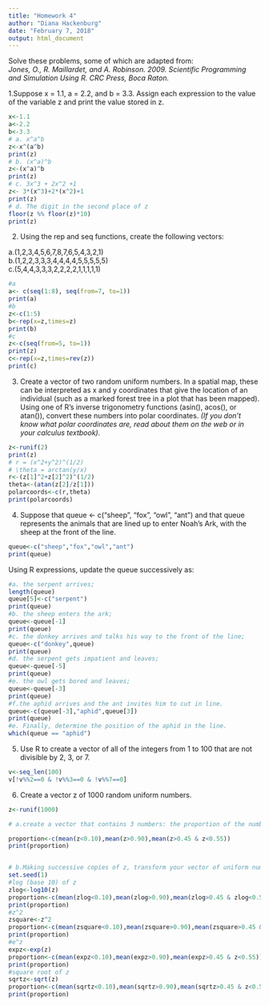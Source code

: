 ```yaml
---
title: "Homework 4"
author: "Diana Hackenburg"
date: "February 7, 2018"
output: html_document
---
```

Solve these problems, some of which are adapted from:\
_Jones, O., R. Maillardet, and A. Robinson. 2009. Scientific Programming and Simulation Using R. CRC Press, Boca Raton._

1.Suppose x = 1.1, a = 2.2, and b = 3.3. Assign each expression to the value of the variable z and print the value stored in z.


```r
x<-1.1
a<-2.2
b<-3.3
# a. x^a^b
z<-x^(a^b)
print(z)
# b. (x^a)^b
z<-(x^a)^b
print(z)
# c. 3x^3 + 2x^2 +1
z<- 3*(x^3)+2*(x^2)+1
print(z)
# d. The digit in the second place of z
floor(z %% floor(z)*10)
print(z)            
```

2. Using the rep and seq functions, create the following vectors:

a.(1,2,3,4,5,6,7,8,7,6,5,4,3,2,1)\
b.(1,2,2,3,3,3,4,4,4,4,5,5,5,5,5)\
c.(5,4,4,3,3,3,2,2,2,2,1,1,1,1,1)
```r
#a
a<- c(seq(1:8), seq(from=7, to=1))
print(a)
#b
z<-c(1:5)
b<-rep(x=z,times=z)
print(b)
#c
z<-c(seq(from=5, to=1))
print(z)
c<-rep(x=z,times=rev(z))
print(c)

```
3. Create a vector of two random uniform numbers. In a spatial map, these can be interpreted as x and y coordinates that give the location of an individual (such as a marked forest tree in a plot that has been mapped). Using one of R's inverse trigonometry functions (asin(), acos(), or atan()), convert these numbers into polar coordinates. _(If you don't know what polar coordinates are, read about them on the web or in your calculus textbook)._
```r
z<-runif(2)
print(z)
# r = (x^2+y^2)^(1/2)
# \theta = arctan(y/x)
r<-(z[1]^2+z[2]^2)^(1/2)
theta<-(atan(z[2]/z[1]))
polarcoords<-c(r,theta)
print(polarcoords)
```
4. Suppose that queue <- c("sheep", "fox", "owl", "ant") and that queue represents the animals that are lined up to enter Noah's Ark, with the sheep at the front of the line. 
```r
queue<-c("sheep","fox","owl","ant")
print(queue)
```
Using R expressions, update the queue successively as:
```r
#a. the serpent arrives;
length(queue)
queue[5]<-c("serpent")
print(queue)
#b. the sheep enters the ark;
queue<-queue[-1]
print(queue)
#c. the donkey arrives and talks his way to the front of the line;
queue<-c("donkey",queue)
print(queue)
#d. the serpent gets impatient and leaves;
queue<-queue[-5]
print(queue)
#e. the owl gets bored and leaves;
queue<-queue[-3]
print(queue)
#f.the aphid arrives and the ant invites him to cut in line.
queue<-c(queue[-3],"aphid",queue[3])
print(queue)
#e. Finally, determine the position of the aphid in the line.
which(queue == "aphid")
```
5. Use R to create a vector of all of the integers from 1 to 100 that are not divisible by 2, 3, or 7.

```r
v<-seq_len(100)
v[!v%%2==0 & !v%%3==0 & !v%%7==0]

```
6. Create a vector z of 1000 random uniform numbers.
```r
z<-runif(1000)

# a.create a vector that contains 3 numbers: the proportion of the numbers in z that are less than 0.10, greater than 0.90, and between 0.45 and 0.55.

proportion<-c(mean(z<0.10),mean(z>0.90),mean(z>0.45 & z<0.55))
print(proportion)


# b.Making successive copies of z, transform your vector of uniform numbers in the following ways &  for each case calculate your vector of 3 numbers to get the new proportions.
set.seed(1)  
#log (base 10) of z
zlog<-log10(z)
proportion<-c(mean(zlog<0.10),mean(zlog>0.90),mean(zlog>0.45 & zlog<0.55))
print(proportion)
#z^2
zsquare<-z^2
proportion<-c(mean(zsquare<0.10),mean(zsquare>0.90),mean(zsquare>0.45 & z<0.55))
print(proportion)
#e^z
expz<-exp(z)
proportion<-c(mean(expz<0.10),mean(expz>0.90),mean(expz>0.45 & z<0.55))
print(proportion)
#square root of z
sqrtz<-sqrt(z)
proportion<-c(mean(sqrtz<0.10),mean(sqrtz>0.90),mean(sqrtz>0.45 & z<0.55))
print(proportion)

```